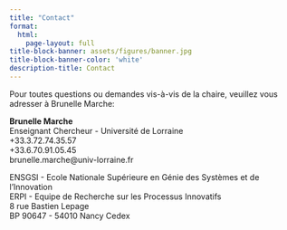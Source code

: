 ```yaml
---
title: "Contact"
format: 
  html:
    page-layout: full
title-block-banner: assets/figures/banner.jpg
title-block-banner-color: 'white'
description-title: Contact
---
```


Pour toutes questions ou demandes vis-à-vis de la chaire, veuillez vous adresser à Brunelle Marche:

**Brunelle Marche** <br>
Enseignant Chercheur - Université de Lorraine <br>
+33.3.72.74.35.57 <br>
+33.6.70.91.05.45 <br>
brunelle.marche@univ-lorraine.fr <br>

ENSGSI - Ecole Nationale Supérieure en Génie des Systèmes et de l’Innovation <br>
ERPI - Equipe de Recherche sur les Processus Innovatifs <br>
8 rue Bastien Lepage <br>
BP 90647 - 54010 Nancy Cedex <br>